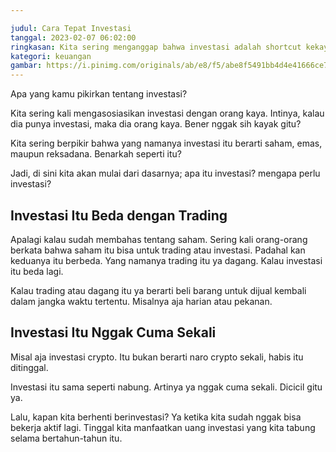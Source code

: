 ```yaml
---

judul: Cara Tepat Investasi
tanggal: 2023-02-07 06:02:00
ringkasan: Kita sering menganggap bahwa investasi adalah shortcut kekayaan. Benarkah?
kategori: keuangan
gambar: https://i.pinimg.com/originals/ab/e8/f5/abe8f5491bb4d4e41666ce71f413ec4b.png
---
```


Apa yang kamu pikirkan tentang investasi?

Kita sering kali mengasosiasikan investasi dengan orang kaya. Intinya, kalau dia punya investasi, maka dia orang kaya. Bener nggak sih kayak gitu?

Kita sering berpikir bahwa yang namanya investasi itu berarti saham, emas, maupun reksadana. Benarkah seperti itu?

Jadi, di sini kita akan mulai dari dasarnya; apa itu investasi? mengapa perlu investasi?

## Investasi Itu Beda dengan Trading

Apalagi kalau sudah membahas tentang saham. Sering kali orang-orang berkata bahwa saham itu bisa untuk trading atau investasi. Padahal kan keduanya itu berbeda. Yang namanya trading itu ya dagang. Kalau investasi itu beda lagi.

Kalau trading atau dagang itu ya berarti beli barang untuk dijual kembali dalam jangka waktu tertentu. Misalnya aja harian atau pekanan.

## Investasi Itu Nggak Cuma Sekali

Misal aja investasi crypto. Itu bukan berarti naro crypto sekali, habis itu ditinggal.

Investasi itu sama seperti nabung. Artinya ya nggak cuma sekali. Dicicil gitu ya.

Lalu, kapan kita berhenti berinvestasi? Ya ketika kita sudah nggak bisa bekerja aktif lagi. Tinggal kita manfaatkan uang investasi yang kita tabung selama bertahun-tahun itu.
